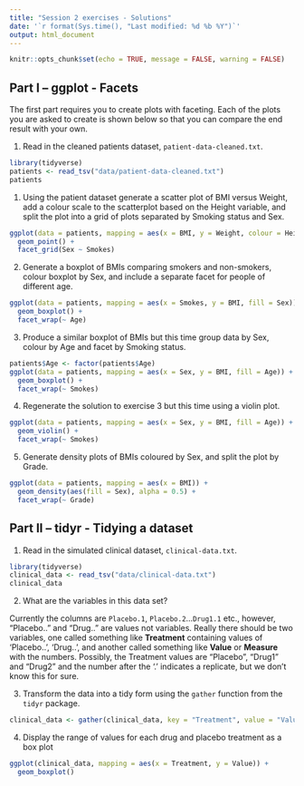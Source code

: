 ```yaml
---
title: "Session 2 exercises - Solutions"
date: '`r format(Sys.time(), "Last modified: %d %b %Y")`'
output: html_document
---
```


```r
knitr::opts_chunk$set(echo = TRUE, message = FALSE, warning = FALSE)
```

## Part I -- ggplot - Facets

The first part requires you to create plots with faceting. Each of the plots you are asked to create is shown below so that you can compare the end result with your own.

1. Read in the cleaned patients dataset, `patient-data-cleaned.txt`.

```r
library(tidyverse)
patients <- read_tsv("data/patient-data-cleaned.txt")
patients
```

1. Using the patient dataset generate a scatter plot of BMI versus Weight, add a
colour scale to the scatterplot based on the Height variable, and split the plot 
into a grid of plots separated by Smoking status and Sex.

```r
ggplot(data = patients, mapping = aes(x = BMI, y = Weight, colour = Height)) +
  geom_point() +
  facet_grid(Sex ~ Smokes)
```

2. Generate a boxplot of BMIs comparing smokers and non-smokers, colour boxplot
by Sex, and include a separate facet for people of different age.

```r
ggplot(data = patients, mapping = aes(x = Smokes, y = BMI, fill = Sex)) +
  geom_boxplot() +
  facet_wrap(~ Age)
```

3. Produce a similar boxplot of BMIs but this time group data by Sex, colour by Age and facet by Smoking status.

```r
patients$Age <- factor(patients$Age)
ggplot(data = patients, mapping = aes(x = Sex, y = BMI, fill = Age)) +
  geom_boxplot() +
  facet_wrap(~ Smokes)
```

4. Regenerate the solution to exercise 3 but this time using a violin plot.

```r
ggplot(data = patients, mapping = aes(x = Sex, y = BMI, fill = Age)) +
  geom_violin() +
  facet_wrap(~ Smokes)
```

5. Generate density plots of BMIs coloured by Sex, and split the plot by Grade.

```r
ggplot(data = patients, mapping = aes(x = BMI)) +
  geom_density(aes(fill = Sex), alpha = 0.5) +
  facet_wrap(~ Grade)
```

## Part II -- tidyr - Tidying a dataset

1. Read in the simulated clinical dataset, `clinical-data.txt`.

```r
library(tidyverse)
clinical_data <- read_tsv("data/clinical-data.txt")
clinical_data
```

2. What are the variables in this data set?

Currently the columns are `Placebo.1`, `Placebo.2`...`Drug1.1` etc., however,
"Placebo.." and "Drug.." are values not variables. Really there should be two
variables, one called something like **Treatment** containing values of
'Placebo..', 'Drug..', and another called something like **Value** or
**Measure** with the numbers. Possibly, the Treatment values are "Placebo",
"Drug1" and "Drug2" and the number after the '.' indicates a replicate, but we
don't know this for sure.

3. Transform the data into a tidy form using the `gather` function from the
   `tidyr` package.

```r
clinical_data <- gather(clinical_data, key = "Treatment", value = "Value", -Subject)
```

4. Display the range of values for each drug and placebo treatment as a box plot

```r
ggplot(clinical_data, mapping = aes(x = Treatment, y = Value)) +
  geom_boxplot()
```
